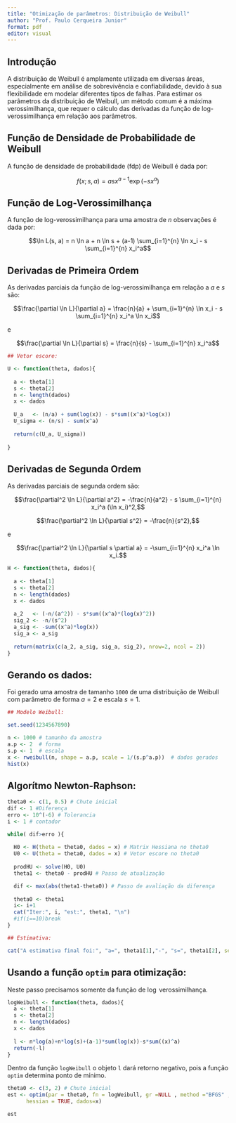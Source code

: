 ```yaml
---
title: "Otimização de parâmetros: Distribuição de Weibull"
author: "Prof. Paulo Cerqueira Junior"
format: pdf
editor: visual
---
```


## Introdução

A distribuição de Weibull é amplamente utilizada em diversas áreas, especialmente em análise de sobrevivência e confiabilidade, devido à sua flexibilidade em modelar diferentes tipos de falhas. Para estimar os parâmetros da distribuição de Weibull, um método comum é a máxima verossimilhança, que requer o cálculo das derivadas da função de log-verossimilhança em relação aos parâmetros.

## Função de Densidade de Probabilidade de Weibull

A função de densidade de probabilidade (fdp) de Weibull é dada por:

$$f(x; s, a) = a s x^{a-1} \exp(-s x^a)$$

## Função de Log-Verossimilhança

A função de log-verossimilhança para uma amostra de $n$ observações é dada por:

$$\ln L(s, a) = n \ln a + n \ln s + (a-1) \sum_{i=1}^{n} \ln x_i - s \sum_{i=1}^{n} x_i^a$$

## Derivadas de Primeira Ordem

As derivadas parciais da função de log-verossimilhança em relação a $a$ e $s$ são:

$$\frac{\partial \ln L}{\partial a} = \frac{n}{a} + \sum_{i=1}^{n} \ln x_i - s \sum_{i=1}^{n} x_i^a \ln x_i$$

e

$$\frac{\partial \ln L}{\partial s} = \frac{n}{s} - \sum_{i=1}^{n} x_i^a$$

```r
## Vetor escore:

U <- function(theta, dados){
  
  a <- theta[1]
  s <- theta[2]
  n <- length(dados)
  x <- dados
  
  U_a   <- (n/a) + sum(log(x)) - s*sum((x^a)*log(x))
  U_sigma <- (n/s) - sum(x^a) 
  
  return(c(U_a, U_sigma))
  
}
```

## Derivadas de Segunda Ordem

As derivadas parciais de segunda ordem são:

$$\frac{\partial^2 \ln L}{\partial a^2} = -\frac{n}{a^2} - s \sum_{i=1}^{n} x_i^a (\ln x_i)^2,$$

$$\frac{\partial^2 \ln L}{\partial s^2} = -\frac{n}{s^2},$$

e

$$\frac{\partial^2 \ln L}{\partial s \partial a} = -\sum_{i=1}^{n} x_i^a \ln x_i.$$

```r
H <- function(theta, dados){
  
  a <- theta[1]
  s <- theta[2]
  n <- length(dados)
  x <- dados
  
  a_2   <- (-n/(a^2)) - s*sum((x^a)*(log(x)^2))
  sig_2 <- -n/(s^2) 
  a_sig <- -sum((x^a)*log(x))
  sig_a <- a_sig
  
  return(matrix(c(a_2, a_sig, sig_a, sig_2), nrow=2, ncol = 2))
}
```

## Gerando os dados:

Foi gerado uma amostra de tamanho `1000` de uma distribuição de Weibull com parâmetro de forma $a=2$ e escala $s=1$.

```r
## Modelo Weibull:

set.seed(1234567890)

n <- 1000 # tamanho da amostra
a.p <- 2  # forma
s.p <- 1  # escala
x <- rweibull(n, shape = a.p, scale = 1/(s.p^a.p))  # dados gerados
hist(x)
```

## Algorítmo Newton-Raphson:

```r
theta0 <- c(1, 0.5) # Chute inicial
dif <- 1 #Diferença
erro <- 10^(-6) # Tolerancia
i <- 1 # contador

while( dif>erro ){
  
  H0 <- H(theta = theta0, dados = x) # Matrix Hessiana no theta0
  U0 <- U(theta = theta0, dados = x) # Vetor escore no theta0
  
  prodHU <- solve(H0, U0)
  theta1 <- theta0 - prodHU # Passo de atualização

  dif <- max(abs(theta1-theta0)) # Passo de avaliação da diferença
  
  theta0 <- theta1
  i<- i+1
  cat("Iter:", i, "est:", theta1, "\n")
  #if(i==10)break
}

## Estimativa:

cat("A estimativa final foi:", "a=", theta1[1],"-", "s=", theta1[2], sep="")
```

## Usando a função `optim` para otimização:

Neste passo precisamos somente da função de $\log$ verossimilhança.

```r
logWeibull <- function(theta, dados){
  a <- theta[1]
  s <- theta[2]
  n <- length(dados)
  x <- dados
  
  l <- n*log(a)+n*log(s)+(a-1)*sum(log(x))-s*sum((x)^a) 
  return(-l)
}
```

Dentro da função `logWeibull` o objeto `l` dará retorno negativo, pois a função `optim` determina ponto de mínimo.

```r
theta0 <- c(3, 2) # Chute inicial
est <- optim(par = theta0, fn = logWeibull, gr =NULL , method ="BFGS" , 
      hessian = TRUE, dados=x)

est
```
